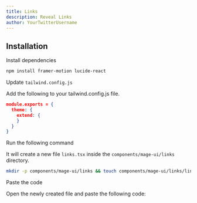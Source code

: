 ```yaml
---
title: Links
description: Reveal Links
author: YourTwitterUsername
---
```


<ComponentPreview name="links-links--docs" />

## Installation

<Steps>
<Step>Install dependencies</Step>

```bash
npm install framer-motion lucide-react
```

<Step>Update `tailwind.config.js`</Step>

Add the following to your tailwind.config.js file.

```json
module.exports = {
  theme: {
    extend: {
    }
  }
}
```

<Step>Run the following command</Step>

It will create a new file `links.tsx` inside the `components/mage-ui/links` directory.

```bash 
mkdir -p components/mage-ui/links && touch components/mage-ui/links/links.tsx
```

<Step>Paste the code</Step> 

Open the newly created file and paste the following code:

```jsx file=<rootDir>/mage-ui/links/links.tsx

```
</Steps>


